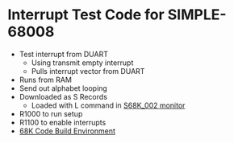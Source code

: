 = Interrupt Test Code for SIMPLE-68008 =

* Test interrupt from DUART
** Using transmit empty interrupt
** Pulls interrupt vector from DUART
* Runs from RAM
* Send out alphabet looping
* Downloaded as S Records
** Loaded with L command in [https://github.com/douggilliland/Linux-68k/tree/S-Record-Load-working/S68K_002 S68K_002 monitor]
* R1000 to run setup
* R1100 to enable interrupts
* [https://github.com/douggilliland/Linux-68k/blob/master/SIMPLE_68008/README.wiki 68K Code Build Environment]
